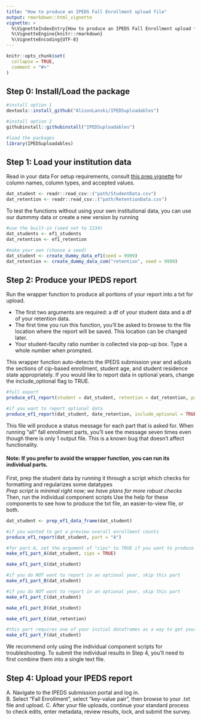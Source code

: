 ```yaml
---
title: "How to produce an IPEDS Fall Enrollment upload file"
output: rmarkdown::html_vignette
vignette: >
  %\VignetteIndexEntry{How to produce an IPEDS Fall Enrollment upload file}
  %\VignetteEngine{knitr::rmarkdown}
  %\VignetteEncoding{UTF-8}
---
```


```r
knitr::opts_chunk$set(
  collapse = TRUE,
  comment = "#>"
)
```

## Step 0: Install/Load the package
```r
#install option 1
devtools::install_github("AlisonLanski/IPEDSuploadables")

#install option 2
githubinstall::githubinstall("IPEDSuploadables")

#load the packages
library(IPEDSuploadables)
```

## Step 1: Load your institution data

Read in your data 
For setup requirements, consult [this prep vignette](setup_for_fallenrollment.html) for column names, column types, and accepted values.

```r
dat_student <- readr::read_csv::("path/StudentData.csv")
dat_retention <- readr::read_csv::("path/RetentionData.csv")
```


To test the functions without using your own institutional data, you can use our dummmy data or create a new version by running  


```r
#use the built-in (seed set to 1234)
dat_students <- ef1_students
dat_retention <- ef1_retention

#make your own (choose a seed)
dat_student <- create_dummy_data_ef1(seed = 9999)
dat_retention <- create_dummy_data_com("retention", seed = 9999)
```


## Step 2: Produce your IPEDS report

Run the wrapper function to produce all portions of your report into a txt for upload. 

* The first two arguments are required: a df of your student data and a df of your retention data.   
* The first time you run this function, you'll be asked to browse to the file location where the report will be saved. This location can be changed later.
* Your student-faculty ratio number is collected via pop-up box.  Type a whole number when prompted.

This wrapper function auto-detects the IPEDS submission year and adjusts the sections of cip-based enrollment, student age, and student residence state appropriately.  If you would like to report data in optional years, change the include_optional flag to TRUE. 

```r
#full export
produce_ef1_report(student = dat_student, retention = dat_retention, part = "ALL")

#if you want to report optional data
produce_ef1_report(dat_student, date_retention, include_optional = TRUE)
```


This file will produce a status message for each part that is asked for.  When running "all" fall enrollment parts, you'll see the message seven times even though there is only 1 output file.  This is a known bug that doesn't affect functionality.

#### Note: If you prefer to avoid the wrapper function, you can run its individual parts.  
First, prep the student data by running it through a script which checks for formatting and regularizes some datatypes  
*Prep script is minimal right now; we have plans for more robust checks*
Then, run the individual component scripts
Use the help for these components to see how to produce the txt file, an easier-to-view file, or both.

```r
dat_student <- prep_ef1_data_frame(dat_student)
```

```r

#if you wanted to get a preview overall enrollment counts
produce_ef1_report(dat_student, part = "A")

#for part A, set the argument of "cips" to TRUE if you want to produce enrollment counts by CIP breakouts. 
make_ef1_part_A(dat_student, cips = TRUE)

make_ef1_part_G(dat_student)

#if you do NOT want to report in an optional year, skip this part
make_ef1_part_B(dat_student)

#if you do NOT want to report in an optional year, skip this part
make_ef1_part_C(dat_student)

make_ef1_part_D(dat_student)

make_ef1_part_E(dat_retention)

#this part requires one of your initial dataframes as a way to get your institution's unitid
make_ef1_part_F(dat_student)
```

We recommend only using the individual component scripts for troubleshooting.  To submit the individual results in Step 4, you'll need to first combine them into a single text file.


## Step 4: Upload your IPEDS report

A. Navigate to the IPEDS submission portal and log in.  
B. Select "Fall Enrollment", select "key-value pair", then browse to your .txt file and upload.
C. After your file uploads, continue your standard process to check edits, enter metadata, review results, lock, and submit the survey.

